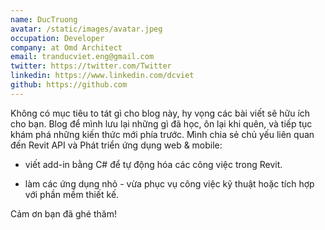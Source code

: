 ```yaml
---
name: DucTruong
avatar: /static/images/avatar.jpeg
occupation: Developer
company: at Omd Architect
email: tranducviet.eng@gmail.com
twitter: https://twitter.com/Twitter
linkedin: https://www.linkedin.com/dcviet
github: https://github.com
---
```


Không có mục tiêu to tát gì cho blog này, hy vọng các bài viết sẽ hữu ích cho bạn. Blog để mình lưu lại những gì đã học, ôn lại khi quên, và tiếp tục khám phá những kiến thức mới phía trước. Mình chia sẻ chủ yếu liên quan đến Revit API và Phát triển ứng dụng web & mobile:

- viết add-in bằng C# để tự động hóa các công việc trong Revit.

- làm các ứng dụng nhỏ - vừa phục vụ công việc kỹ thuật hoặc tích hợp với phần mềm thiết kế.

Cảm ơn bạn đã ghé thăm!
